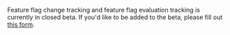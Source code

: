 <Alert level="info" title="Currently in Beta">

Feature flag change tracking and feature flag evaluation tracking is currently in closed beta. If you'd like to be added to the beta, please fill out [this form](https://forms.gle/EeNwTepvVwt7poAJ8).

</Alert>
